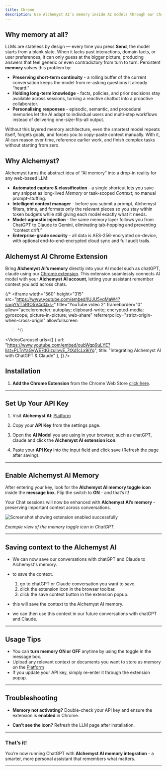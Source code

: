 ```yaml
---
title: Chrome
description: Use Alchemyst AI’s memory inside AI models through our Chrome extension.
---
```

## Why memory at all?

LLMs are stateless by design — every time you press **Send**, the model starts from a blank slate. When it lacks past interactions, domain facts, or user preferences, it can only guess at the bigger picture, producing answers that feel generic or even contradictory from turn to turn. Persistent **memory** solves this problem by:

* **Preserving short-term continuity**  - a rolling buffer of the current conversation keeps the model from re-asking questions it already “heard.”
* **Holding long-term knowledge**  - facts, policies, and prior decisions stay available across sessions, turning a reactive chatbot into a proactive collaborator.
* **Personalising responses**  - episodic, semantic, and procedural memories let the AI adapt to individual users and multi-step workflows instead of delivering one-size-fits-all output.

Without this layered memory architecture, even the smartest model repeats itself, forgets goals, and forces you to copy-paste context manually. With it, AI can reason over time, reference earlier work, and finish complex tasks without starting from zero.

## Why Alchemyst?

Alchemyst turns the abstract idea of “AI memory” into a drop-in reality for any web-based LLM:

* **Automated capture & classification** - a single shortcut lets you save any snippet as long-lived *Memory* or task-scoped *Context*; no manual prompt-stuffing.
* **Intelligent context manager** - before you submit a prompt, Alchemyst filters, trims, and formats only the relevant pieces so you stay within token budgets while still giving each model exactly what it needs.
* **Model-agnostic injection** - the same memory layer follows you from ChatGPT to Claude to Gemini, eliminating tab-hopping and preventing “context drift.”
* **Enterprise-grade security** - all data is AES-256-encrypted on-device, with optional end-to-end-encrypted cloud sync and full audit trails.

## Alchemyst AI Chrome Extension

Bring **Alchemyst AI’s memory** directly into your AI model such as chatGPT, claude using our [Chrome extension](https://github.com/Alchemyst-ai/chrome-extension). This extension seamlessly connects AI model with your **Alchemyst AI account**, letting your assistant remember context you add across chats.

{/* <iframe
  width="560"
  height="315"
  src="https://www.youtube.com/embed/IUJU5vqMaW4?si=pYVT5RfO5V4dQxs-"
  title="YouTube video 2"
  frameborder="0"
  allow="accelerometer; autoplay; clipboard-write; encrypted-media; gyroscope; picture-in-picture; web-share"
  referrerpolicy="strict-origin-when-cross-origin"
  allowfullscreen
></iframe> */}

<VideoCarousel urls={[
  {
    url: "https://www.youtube.com/embed/oubWqp9uLYE?list=PLTnYaGyWE7dGlzullvvE_7tXd1cLx9iYg",
    title: "Integrating Alchemyst AI with ChatGPT & Claude"
  },
  ]}
/>

## Installation

1. **Add the Chrome Extension**
    from the Chrome Web Store [click here](https://chromewebstore.google.com/detail/alchemyst-ai/aihninjmajjplfkgioojlgfdmagcmgkk).

---

## Set Up Your API Key

1. Visit **Alchemyst AI**: [Platform](https://platform.getalchemystai.com/settings)

2. Copy your **API Key** from the settings page.

3. Open the **AI Model** you are using in your browser, such as chatGPT, claude and click the **Alchemyst AI extension icon**.

4. Paste your **API Key** into the input field and click save (Refresh the page after saving).

---

## Enable Alchemyst AI Memory

After entering your key, look for the **Alchemyst AI memory toggle icon** inside the **message box**.
Flip the switch to **ON** - and that’s it!

Your Chat sessions will now be enhanced with **Alchemyst AI’s memory** - preserving important context across conversations.

<Frame>
  <img
    src="/images/gpt-extension-toggle.png"
    alt="Screenshot showing extension enabled successfully"
    style={{ borderRadius: "0.5rem" }}
  />
</Frame>

_Example view of the memory toggle icon in ChatGPT._

---

## Saving context to the Alchemyst AI

- We can now save our conversations with chatGPT and Claude to Alchemyst's memory.
- to save the context.
    1. go to chatGPT or Claude conversation you want to save.
    2. click the extension icon in the browser toolbar.
    3. click the save context button in the extension popup.

- this will save the context to the Alchemyst AI memory.
- we can then use this context in our future conversations with chatGPT and Claude.

---
## Usage Tips

- You can **turn memory ON or OFF** anytime by using the toggle in the message box.
- Upload any relevant context or documents you want to store as memory on the [Platform](https://platform.getalchemystai.com)
- If you update your API key, simply re-enter it through the extension popup.

---

## Troubleshooting

- **Memory not activating?**
  Double-check your API key and ensure the extension is **enabled** in Chrome.

- **Can’t see the icon?**
  Refresh the LLM page after installation.

---

### That’s it!

You’re now running ChatGPT with **Alchemyst AI memory integration** - a smarter, more personal assistant that remembers what matters.

---
